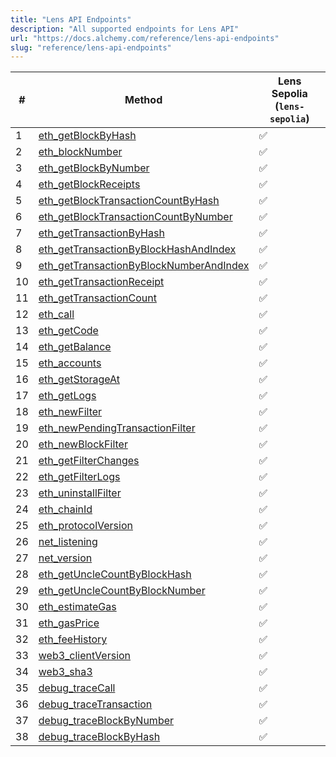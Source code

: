 ```yaml
---
title: "Lens API Endpoints"
description: "All supported endpoints for Lens API"
url: "https://docs.alchemy.com/reference/lens-api-endpoints"
slug: "reference/lens-api-endpoints"
---
```


| #  | Method                                                                                         | **Lens Sepolia (`lens-sepolia`)** |
| -- | ---------------------------------------------------------------------------------------------- | --------------------------------- |
| 1  | [eth\_getBlockByHash](/reference/eth-getblockbyhash)                                           | ✅                                 |
| 2  | [eth\_blockNumber](/reference/eth-blocknumber)                                                 | ✅                                 |
| 3  | [eth\_getBlockByNumber](/reference/eth-getblockbynumber)                                       | ✅                                 |
| 4  | [eth\_getBlockReceipts](/reference/eth-getblockreceipts)                                       | ✅                                 |
| 5  | [eth\_getBlockTransactionCountByHash](/reference/eth-getblocktransactioncountbyhash)           | ✅                                 |
| 6  | [eth\_getBlockTransactionCountByNumber](/reference/eth-getblocktransactioncountbynumber)       | ✅                                 |
| 7  | [eth\_getTransactionByHash](/reference/eth-gettransactionbyhash)                               | ✅                                 |
| 8  | [eth\_getTransactionByBlockHashAndIndex](/reference/eth-gettransactionbyblockhashandindex)     | ✅                                 |
| 9  | [eth\_getTransactionByBlockNumberAndIndex](/reference/eth-gettransactionbyblocknumberandindex) | ✅                                 |
| 10 | [eth\_getTransactionReceipt](/reference/eth-gettransactionreceipt)                             | ✅                                 |
| 11 | [eth\_getTransactionCount](/reference/eth-gettransactioncount)                                 | ✅                                 |
| 12 | [eth\_call](/reference/eth-call)                                                               | ✅                                 |
| 13 | [eth\_getCode](/reference/eth-getcode)                                                         | ✅                                 |
| 14 | [eth\_getBalance](/reference/eth-getbalance)                                                   | ✅                                 |
| 15 | [eth\_accounts](/reference/eth-accounts)                                                       | ✅                                 |
| 16 | [eth\_getStorageAt](/reference/eth-getstorageat)                                               | ✅                                 |
| 17 | [eth\_getLogs](/reference/eth-getlogs)                                                         | ✅                                 |
| 18 | [eth\_newFilter](/reference/eth-newfilter)                                                     | ✅                                 |
| 19 | [eth\_newPendingTransactionFilter](/reference/eth-newpendingtransactionfilter)                 | ✅                                 |
| 20 | [eth\_newBlockFilter](/reference/eth-newblockfilter)                                           | ✅                                 |
| 21 | [eth\_getFilterChanges](/reference/eth-getfilterchanges)                                       | ✅                                 |
| 22 | [eth\_getFilterLogs](/reference/eth-getfilterlogs)                                             | ✅                                 |
| 23 | [eth\_uninstallFilter](/reference/eth-uninstallfilter)                                         | ✅                                 |
| 24 | [eth\_chainId](/reference/eth-chainid)                                                         | ✅                                 |
| 25 | [eth\_protocolVersion](/reference/eth-protocolversion)                                         | ✅                                 |
| 26 | [net\_listening](/reference/net-listening)                                                     | ✅                                 |
| 27 | [net\_version](/reference/net-version)                                                         | ✅                                 |
| 28 | [eth\_getUncleCountByBlockHash](/reference/eth-getunclecountbyblockhash)                       | ✅                                 |
| 29 | [eth\_getUncleCountByBlockNumber](/reference/eth-getunclecountbyblocknumber)                   | ✅                                 |
| 30 | [eth\_estimateGas](/reference/eth-estimategas)                                                 | ✅                                 |
| 31 | [eth\_gasPrice](/reference/eth-gasprice)                                                       | ✅                                 |
| 32 | [eth\_feeHistory](/reference/eth-feehistory)                                                   | ✅                                 |
| 33 | [web3\_clientVersion](/reference/web3-clientversion)                                           | ✅                                 |
| 34 | [web3\_sha3](/reference/web3-sha3)                                                             | ✅                                 |
| 35 | [debug\_traceCall](/reference/debug-tracecall)                                                 | ✅                                 |
| 36 | [debug\_traceTransaction](/reference/debug-tracetransaction)                                   | ✅                                 |
| 37 | [debug\_traceBlockByNumber](/reference/debug-traceblockbynumber)                               | ✅                                 |
| 38 | [debug\_traceBlockByHash](/reference/debug-traceblockbyhash)                                   | ✅                                 |
